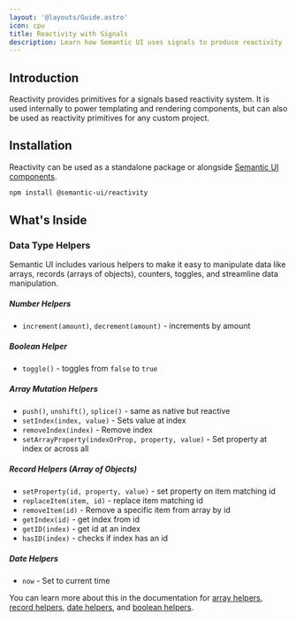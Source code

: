 ```yaml
---
layout: '@layouts/Guide.astro'
icon: cpu
title: Reactivity with Signals
description: Learn how Semantic UI uses signals to produce reactivity
---
```


## Introduction

Reactivity provides primitives for a signals based reactivity system. It is used internally to power templating and rendering components, but can also be used as reactivity primitives for any custom project.

## Installation

Reactivity can be used as a standalone package or alongside [Semantic UI components](/components).

```bash
npm install @semantic-ui/reactivity
```

## What's Inside

### Data Type Helpers

Semantic UI includes various helpers to make it easy to manipulate data like arrays, records (arrays of objects), counters, toggles, and streamline data manipulation.

##### Number Helpers
- `increment(amount)`, `decrement(amount)` - increments by amount

##### Boolean Helper
- `toggle()` - toggles from `false` to `true`

##### Array Mutation Helpers
- `push()`, `unshift()`, `splice()` - same as native but reactive
- `setIndex(index, value)` - Sets value at index
- `removeIndex(index)` - Remove index
- `setArrayProperty(indexOrProp, property, value)` - Set property at index or across all

##### Record Helpers (Array of Objects)
- `setProperty(id, property, value)` - set property on item matching id
- `replaceItem(item, id)` - replace item matching id
- `removeItem(id)` - Remove a specific item from array by id
- `getIndex(id)` - get index from id
- `getID(index)` - get id at an index
- `hasID(index)` - checks if index has an id

##### Date Helpers
- `now` - Set to current time


You can learn more about this in the documentation for [array helpers](#), [record helpers](), [date helpers](), and [boolean helpers]().
